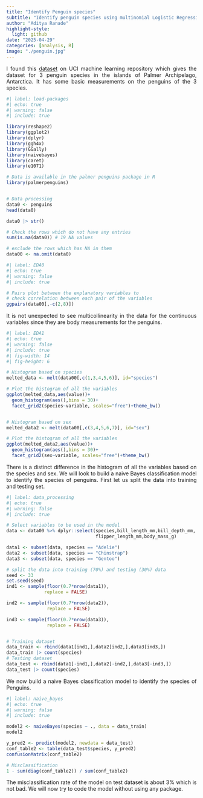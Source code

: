 ```yaml
---
title: "Identify Penguin species"
subtitle: "Identify penguin species using multinomial Logistic Regression"
author: "Aditya Ranade"
highlight-style:
  light: github
date: "2025-04-29"
categories: [analysis, R]
image: "./penguin.jpg"
---
```


::: {style="text-align: justify"}
I found this [dataset](https://archive.ics.uci.edu/dataset/690/palmer+penguins-3) on UCI machine learning repository which gives the dataset for 3 penguin species in the islands of Palmer Archipelago, Antarctica. It has some basic measurements on the penguins of the 3 species.
:::

```r
#| label: load-packages
#| echo: true
#| warning: false
#| include: true

library(reshape2)
library(ggplot2)
library(dplyr)
library(ggh4x)
library(GGally)
library(naivebayes)
library(caret)
library(e1071)

# Data is available in the palmer penguins package in R
library(palmerpenguins)


# Data processing
data0 <- penguins
head(data0)

data0 |> str()

# Check the rows which do not have any entries
sum(is.na(data0)) # 19 NA values

# exclude the rows which has NA in them
data00 <- na.omit(data0)

```

```r
#| label: EDA0
#| echo: true
#| warning: false
#| include: true

# Pairs plot between the explanatory variables to 
# check correlation between each pair of the variables
ggpairs(data00[,-c(2,8)])
```

::: {style="text-align: justify"}
It is not unexpected to see multicollinearity in the data for the continuous variables since they are body measurements for the penguins.
:::

```r
#| label: EDA1
#| echo: true
#| warning: false
#| include: true
#| fig-width: 14
#| fig-height: 6

# Histogram based on species
melted_data <- melt(data00[,c(1,3,4,5,6)], id="species")

# Plot the histogram of all the variables
ggplot(melted_data,aes(value))+
  geom_histogram(aes(),bins = 30)+
  facet_grid2(species~variable, scales="free")+theme_bw()


# Histogram based on sex
melted_data2 <- melt(data00[,c(3,4,5,6,7)], id="sex")

# Plot the histogram of all the variables
ggplot(melted_data2,aes(value))+
  geom_histogram(aes(),bins = 30)+
  facet_grid2(sex~variable, scales="free")+theme_bw()
```

::: {style="text-align: justify"}
There is a distinct difference in the histogram of all the variables based on the species and sex. We will look to build a naive Bayes classification model to identify the species of penguins. First let us split the data into training and testing set.
:::

```r
#| label: data_processing
#| echo: true
#| warning: false
#| include: true

# Select variables to be used in the model
data <- data00 %>% dplyr::select(species,bill_length_mm,bill_depth_mm,
                                 flipper_length_mm,body_mass_g)

data1 <- subset(data, species == "Adelie")
data2 <- subset(data, species == "Chinstrap")
data3 <- subset(data, species == "Gentoo")

# split the data into training (70%) and testing (30%) data
seed <- 33
set.seed(seed)
ind1 <- sample(floor(0.7*nrow(data1)),
              replace = FALSE)

ind2 <- sample(floor(0.7*nrow(data2)),
               replace = FALSE)

ind3 <- sample(floor(0.7*nrow(data3)),
               replace = FALSE)


# Training dataset
data_train <- rbind(data1[ind1,],data2[ind2,],data3[ind3,])
data_train |> count(species)
# Testing dataset
data_test <- rbind(data1[-ind1,],data2[-ind2,],data3[-ind3,])
data_test |> count(species)

```

::: {style="text-align: justify"}
We now build a naive Bayes classification model to identify the species of Penguins.
:::

```r
#| label: naive_bayes
#| echo: true
#| warning: false
#| include: true

model2 <- naiveBayes(species ~ ., data = data_train) 
model2

y_pred2 <- predict(model2, newdata = data_test)
conf_table2 <- table(data_test$species, y_pred2)
confusionMatrix(conf_table2)

# Misclassification
1 - sum(diag(conf_table2)) / sum(conf_table2)
```

::: {style="text-align: justify"}
The misclassification rate of the model on test dataset is about 3% which is not bad. We will now try to code the model without using any package.
:::
